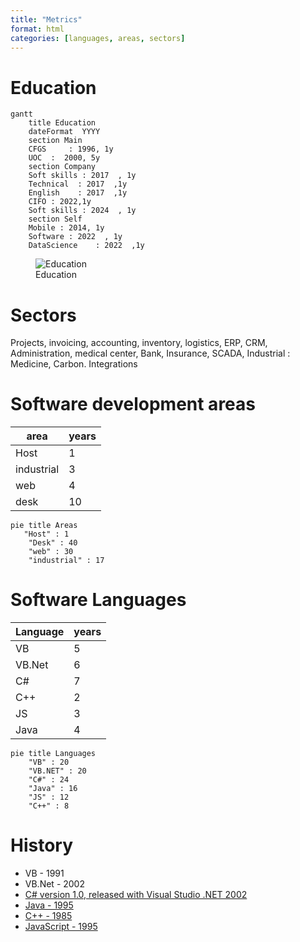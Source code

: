 ```yaml
---
title: "Metrics"
format: html
categories: [languages, areas, sectors]
---
```


# Education

```mermaid
gantt
    title Education
    dateFormat  YYYY
    section Main
    CFGS     : 1996, 1y
    UOC  :  2000, 5y
    section Company
    Soft skills : 2017  , 1y
    Technical  : 2017  ,1y
    English    : 2017  ,1y
    CIFO : 2022,1y
    Soft skills : 2024  , 1y
    section Self
    Mobile : 2014, 1y
    Software : 2022  , 1y
    DataScience    : 2022  ,1y
````

![Education](education.jpg)

# Sectors

Projects, invoicing, accounting, inventory, logistics, ERP, CRM, Administration, medical center, Bank, Insurance, SCADA, Industrial : Medicine, Carbon. Integrations

# Software development areas

| area      | years |
|-----------|-------|
|Host       | 1     |
|industrial | 3     |
|web        | 4     |
|desk       | 10    |

```mermaid
pie title Areas
   "Host" : 1
    "Desk" : 40
    "web" : 30
    "industrial" : 17
```

# Software Languages

| Language  | years |
|-----------|-------|
| VB         | 5    |
| VB.Net     | 6    |
| C#         | 7    |
| C++        | 2    |
| JS         | 3    |
| Java       | 4    |


```mermaid
pie title Languages
    "VB" : 20
    "VB.NET" : 20
    "C#" : 24
    "Java" : 16
    "JS" : 12
    "C++" : 8
```

# History

- VB - 1991
- VB.Net - 2002
- [C# version 1.0, released with Visual Studio .NET 2002](https://blog.ndepend.com/c-versions-look-language-history/)
- [Java - 1995](https://www.javatpoint.com/history-of-java)
- [C++ - 1985](https://cplusplus.com/info/history/)
- [JavaScript - 1995](https://www.w3schools.com/js/js_history.asp)